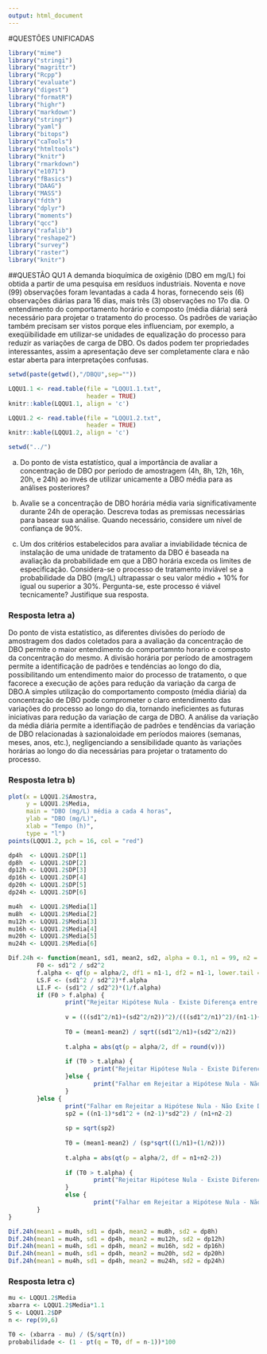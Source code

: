```yaml
---
output: html_document
---
```

#QUESTÕES UNIFICADAS
```r
library("mime")
library("stringi")
library("magrittr") 
library("Rcpp")
library("evaluate")
library("digest")
library("formatR")
library("highr")
library("markdown")
library("stringr")
library("yaml")
library("bitops")
library("caTools")
library("htmltools")
library("knitr")
library("rmarkdown")
library("e1071")
library("fBasics")
library("DAAG")
library("MASS")
library("fdth")
library("dplyr")
library("moments")
library("qcc")
library("rafalib")
library("reshape2")
library("survey")
library("raster")
library("knitr")
```

##QUESTÃO QU1
A demanda bioquímica de oxigênio (DBO em mg/L) foi obtida a partir de uma pesquisa em resíduos industriais. Noventa e nove (99) observações foram levantadas a cada 4 horas, fornecendo seis (6) observações diárias para 16 dias, mais três (3) observações no 17o dia. O entendimento do comportamento horário e composto (média diária) será necessário para projetar o tratamento do processo. Os padrões de variação também precisam ser vistos porque eles influenciam, por exemplo, a exeqüibilidade em utilizar-se unidades de equalização do processo para reduzir as variações de carga de DBO. Os dados podem ter propriedades interessantes, assim a apresentação deve ser completamente clara e não estar aberta para interpretações confusas.

```r
setwd(paste(getwd(),"/DBQU",sep=""))

LQQU1.1 <- read.table(file = "LQQU1.1.txt",
                      header = TRUE)
knitr::kable(LQQU1.1, align = 'c')

LQQU1.2 <- read.table(file = "LQQU1.2.txt",
                      header = TRUE)
knitr::kable(LQQU1.2, align = 'c')

setwd("../")
```

a) Do ponto de vista estatístico, qual a importância de avaliar a concentração de DBO por período de amostragem (4h, 8h, 12h, 16h, 20h, e 24h) ao invés de utilizar unicamente a DBO média para as análises posteriores?

b) Avalie se a concentração de DBO horária média varia significativamente durante 24h de operação. Descreva todas as premissas necessárias para basear sua análise. Quando necessário, considere um nível de confiança de 90%.

c) Um dos critérios estabelecidos para avaliar a inviabilidade técnica de instalação de uma unidade de tratamento da DBO é baseada na avaliação da probabilidade em que a DBO horária exceda os limites de especificação. Considera-se o processo de tratamento inviável se a probabilidade da DBO (mg/L) ultrapassar o seu valor médio + 10% for igual ou superior a 30%. Pergunta-se, este processo é viável tecnicamente? Justifique sua resposta.

### Resposta letra a)
Do ponto de vista estatístico, as diferentes divisões do período de amostragem dos dados coletados para a avaliação da concentração de DBO permite o maior entendimento do comportamnto horario e composto da concentração do mesmo. A divisão horária por período de amostragem permite a identificação de padrões e tendéncias ao longo do dia, possibilitando um entendimento maior do processo de tratamento, o que facorece a execução de ações para redução da variação da carga de DBO.A simples utilização do comportamento composto (média diária) da concentração de DBO pode comprometer o claro entendimento das variações do processo ao longo do dia, tornando ineficientes as futuras iniciativas para redução da variação de carga de DBO. A análise da variação da média diária permite a identifiação de padrões e tendências da variação de DBO relacionadas à sazionaloidade em períodos maiores (semanas, meses, anos, etc.), negligenciando a sensibilidade quanto às variações horárias ao longo do dia necessárias para projetar o tratamento do processo.

### Resposta letra b)
```r
plot(x = LQQU1.2$Amostra,
     y = LQQU1.2$Media,
     main = "DBO (mg/L) média a cada 4 horas",
     ylab = "DBO (mg/L)",
     xlab = "Tempo (h)",
     type = "l")
points(LQQU1.2, pch = 16, col = "red")

dp4h  <- LQQU1.2$DP[1]
dp8h  <- LQQU1.2$DP[2]
dp12h <- LQQU1.2$DP[3]
dp16h <- LQQU1.2$DP[4]
dp20h <- LQQU1.2$DP[5]
dp24h <- LQQU1.2$DP[6]

mu4h  <- LQQU1.2$Media[1]
mu8h  <- LQQU1.2$Media[2]
mu12h <- LQQU1.2$Media[3]
mu16h <- LQQU1.2$Media[4]
mu20h <- LQQU1.2$Media[5]
mu24h <- LQQU1.2$Media[6]

Dif.24h <- function(mean1, sd1, mean2, sd2, alpha = 0.1, n1 = 99, n2 = 99) {
        F0 <- sd1^2 / sd2^2
        f.alpha <- qf(p = alpha/2, df1 = n1-1, df2 = n1-1, lower.tail = FALSE)
        LS.F <- (sd1^2 / sd2^2)*f.alpha
        LI.F <- (sd1^2 / sd2^2)*(1/f.alpha)
        if (F0 > f.alpha) {
                print("Rejeitar Hipótese Nula - Existe Diferença entre as Variâncias")
                
                v = (((sd1^2/n1)+(sd2^2/n2))^2)/(((sd1^2/n1)^2)/(n1-1)+((sd2^2/n2)^2)/(n2-1))
                
                T0 = (mean1-mean2) / sqrt((sd1^2/n1)+(sd2^2/n2))
                
                t.alpha = abs(qt(p = alpha/2, df = round(v)))
                
                if (T0 > t.alpha) {
                        print("Rejeitar Hipótese Nula - Existe Diferença entre as Médias")
                }else {
                        print("Falhar em Rejeitar a Hipótese Nula - Não Exite Diferença Significativa entre as Médias")
                }
        }else {
                print("Falhar em Rejeitar a Hipótese Nula - Não Exite Diferença Significativa  entre as Variâncias")
                sp2 = ((n1-1)*sd1^2 + (n2-1)*sd2^2) / (n1+n2-2)
                
                sp = sqrt(sp2)
                
                T0 = (mean1-mean2) / (sp*sqrt((1/n1)+(1/n2)))
                
                t.alpha = abs(qt(p = alpha/2, df = n1+n2-2))
                
                if (T0 > t.alpha) {
                        print("Rejeitar Hipótese Nula - Existe Diferença entre as Médias")  
                }
                else {
                        print("Falhar em Rejeitar a Hipótese Nula - Não Exite Diferença Significativa  entre as Médias")}
        }
}

Dif.24h(mean1 = mu4h, sd1 = dp4h, mean2 = mu8h, sd2 = dp8h)
Dif.24h(mean1 = mu4h, sd1 = dp4h, mean2 = mu12h, sd2 = dp12h)
Dif.24h(mean1 = mu4h, sd1 = dp4h, mean2 = mu16h, sd2 = dp16h)
Dif.24h(mean1 = mu4h, sd1 = dp4h, mean2 = mu20h, sd2 = dp20h)
Dif.24h(mean1 = mu4h, sd1 = dp4h, mean2 = mu24h, sd2 = dp24h)
```

### Resposta letra c)

```r
mu <- LQQU1.2$Media
xbarra <- LQQU1.2$Media*1.1
S <- LQQU1.2$DP
n <- rep(99,6)

T0 <- (xbarra - mu) / (S/sqrt(n))
probabilidade <- (1 - pt(q = T0, df = n-1))*100
```

